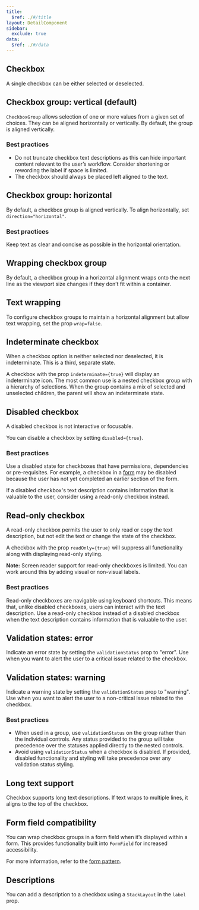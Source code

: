```yaml
---
title:
  $ref: ./#/title
layout: DetailComponent
sidebar:
  exclude: true
data:
  $ref: ./#/data
---
```


## Checkbox

A single checkbox can be either selected or deselected.

<LivePreview componentName="checkbox" exampleName="Default" />

## Checkbox group: vertical (default)

`CheckboxGroup` allows selection of one or more values from a given set of choices. They can be aligned horizontally or vertically. By default, the group is aligned vertically.

### Best practices

- Do not truncate checkbox text descriptions as this can hide important content relevant to the user’s workflow. Consider shortening or rewording the label if space is limited.
- The checkbox should always be placed left aligned to the text.

<LivePreview componentName="checkbox" exampleName="VerticalGroup" />

## Checkbox group: horizontal

By default, a checkbox group is aligned vertically. To align horizontally, set `direction="horizontal"`.

### Best practices

Keep text as clear and concise as possible in the horizontal orientation.

<LivePreview componentName="checkbox" exampleName="HorizontalGroup" />

## Wrapping checkbox group

By default, a checkbox group in a horizontal alignment wraps onto the next line as the viewport size changes if they don’t fit within a container.

<LivePreview componentName="checkbox" exampleName="WrapGroup" />

## Text wrapping

To configure checkbox groups to maintain a horizontal alignment but allow text wrapping, set the prop `wrap=false`.

<LivePreview componentName="checkbox" exampleName="NoWrapGroup" />

## Indeterminate checkbox

When a checkbox option is neither selected nor deselected, it is indeterminate. This is a third, separate state.

A checkbox with the prop `indeterminate={true}` will display an indeterminate icon. The most common use is a nested checkbox group with a hierarchy of selections. When the group contains a mix of selected and unselected children, the parent will show an indeterminate state.

<LivePreview componentName="checkbox" exampleName="Indeterminate" />

## Disabled checkbox

A disabled checkbox is not interactive or focusable.

You can disable a checkbox by setting `disabled={true}`.

### Best practices

Use a disabled state for checkboxes that have permissions, dependencies or pre-requisites. For example, a checkbox in a [form](/salt/patterns/forms) may be disabled because the user has not yet completed an earlier section of the form.

If a disabled checkbox's text description contains information that is valuable to the user, consider using a read-only checkbox instead.

<LivePreview componentName="checkbox" exampleName="Disabled" />

## Read-only checkbox

A read-only checkbox permits the user to only read or copy the text description, but not edit the text or change the state of the checkbox.

A checkbox with the prop `readOnly={true}` will suppress all functionality along with displaying read-only styling.

**Note:** Screen reader support for read-only checkboxes is limited. You can work around this by adding visual or non-visual labels.

### Best practices

Read-only checkboxes are navigable using keyboard shortcuts. This means that, unlike disabled checkboxes, users can interact with the text description. Use a read-only checkbox instead of a disabled checkbox when the text description contains information that is valuable to the user.

<LivePreview componentName="checkbox" exampleName="Readonly" />

## Validation states: error

Indicate an error state by setting the `validationStatus` prop to "error". Use when you want to alert the user to a critical issue related to the checkbox.

<LivePreview componentName="checkbox" exampleName="Error" />

## Validation states: warning

Indicate a warning state by setting the `validationStatus` prop to "warning". Use when you want to alert the user to a non-critical issue related to the checkbox.

### Best practices

- When used in a group, use `validationStatus` on the group rather than the individual controls. Any status provided to the group will take precedence over the statuses applied directly to the nested controls.
- Avoid using `validationStatus` when a checkbox is disabled. If provided, disabled functionality and styling will take precedence over any validation status styling.

<LivePreview componentName="checkbox" exampleName="Warning" />

## Long text support

Checkbox supports long text descriptions. If text wraps to multiple lines, it aligns to the top of the checkbox.

<LivePreview componentName="checkbox" exampleName="LongTextGroup" />

## Form field compatibility

You can wrap checkbox groups in a form field when it’s displayed within a form. This provides functionality built into `FormField` for increased accessibility.

For more information, refer to the [form pattern](/salt/patterns/forms).

<LivePreview componentName="checkbox" exampleName="WithFormField" />

## Descriptions

You can add a description to a checkbox using a `StackLayout` in the `label` prop.

<LivePreview componentName="checkbox" exampleName="WithDescription" />
